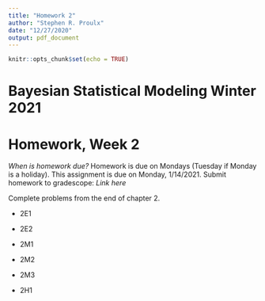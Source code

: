 ```yaml
---
title: "Homework 2"
author: "Stephen R. Proulx"
date: "12/27/2020"
output: pdf_document
---
```


```r
knitr::opts_chunk$set(echo = TRUE)
```
# Bayesian Statistical Modeling Winter 2021
# Homework, Week 2

*When is homework due?* Homework is due on Mondays (Tuesday if Monday is a holiday). This assignment is due on Monday, 1/14/2021. Submit homework to gradescope: *Link here*


Complete problems from the end of chapter 2.

* 2E1

* 2E2

* 2M1

* 2M2

* 2M3

* 2H1

